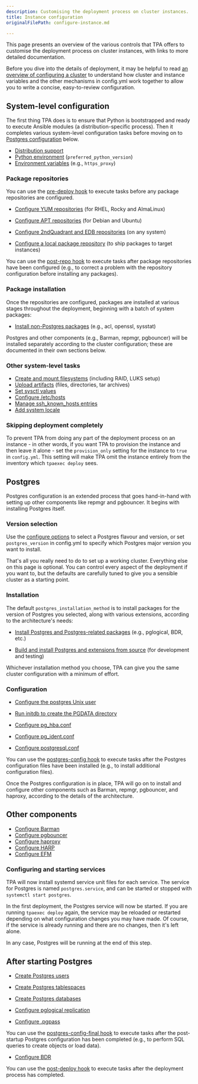 ```yaml
---
description: Customising the deployment process on cluster instances.
title: Instance configuration
originalFilePath: configure-instance.md

---
```


This page presents an overview of the various controls that TPA
offers to customise the deployment process on cluster instances, with
links to more detailed documentation.

Before you dive into the details of deployment, it may be helpful to
read [an overview of configuring a cluster](configure-cluster/) to
understand how cluster and instance variables and the other mechanisms
in config.yml work together to allow you to write a concise,
easy-to-review configuration.

## System-level configuration

The first thing TPA does is to ensure that Python is bootstrapped
and ready to execute Ansible modules (a distribution-specific process).
Then it completes various system-level configuration tasks before moving
on to [Postgres configuration](#postgres) below.

-   [Distribution support](reference/distributions/)
-   [Python environment](reference/python/) (`preferred_python_version`)
-   [Environment variables](reference/target_environment/) (e.g., `https_proxy`)

### Package repositories

You can use the
[pre-deploy hook](tpaexec-hooks/#pre-deploy)
to execute tasks before any package repositories are configured.

-   [Configure YUM repositories](reference/yum_repositories/)
    (for RHEL, Rocky and AlmaLinux)

-   [Configure APT repositories](reference/apt_repositories/)
    (for Debian and Ubuntu)

-   [Configure 2ndQuadrant and EDB repositories](reference/2q_and_edb_repositories/)
    (on any system)

-   [Configure a local package repository](reference/local-repo/)
    (to ship packages to target instances)

You can use the
[post-repo hook](tpaexec-hooks/#post-repo)
to execute tasks after package repositories have been configured (e.g.,
to correct a problem with the repository configuration before installing
any packages).

### Package installation

Once the repositories are configured, packages are installed at various
stages throughout the deployment, beginning with a batch of system
packages:

-   [Install non-Postgres packages](reference/packages/)
    (e.g., acl, openssl, sysstat)

Postgres and other components (e.g., Barman, repmgr, pgbouncer) will be
installed separately according to the cluster configuration; these are
documented in their own sections below.

### Other system-level tasks

-   [Create and mount filesystems](reference/volumes/) (including RAID,
    LUKS setup)
-   [Upload artifacts](reference/artifacts/) (files, directories,
    tar archives)
-   [Set sysctl values](reference/sysctl_values/)
-   [Configure /etc/hosts](reference/hosts/)
-   [Manage ssh_known_hosts entries](reference/manage_ssh_hostkeys/)
-   [Add system locale](reference/locale/)

### Skipping deployment completely

To prevent TPA from doing any part of the deployment process on an
instance - in other words, if you want TPA to provision the instance and
then leave it alone - set the `provision_only` setting for the instance
to `true` in `config.yml`. This setting will make TPA omit the instance
entirely from the inventory which `tpaexec deploy` sees.

## Postgres

Postgres configuration is an extended process that goes hand-in-hand
with setting up other components like repmgr and pgbouncer. It begins
with installing Postgres itself.

### Version selection

Use the [configure options](tpaexec-configure/#software-versions) to
select a Postgres flavour and version, or set `postgres_version` in
config.yml to specify which Postgres major version you want to install.

That's all you really need to do to set up a working cluster. Everything
else on this page is optional. You can control every aspect of the
deployment if you want to, but the defaults are carefully tuned to give
you a sensible cluster as a starting point.

### Installation

The default `postgres_installation_method` is to install packages for
the version of Postgres you selected, along with various extensions,
according to the architecture's needs:

-   [Install Postgres and Postgres-related packages](reference/postgres_installation_method_pkg/)
    (e.g., pglogical, BDR, etc.)

-   [Build and install Postgres and extensions from source](reference/postgres_installation_method_src/)
    (for development and testing)

Whichever installation method you choose, TPA can give you the same
cluster configuration with a minimum of effort.

### Configuration

-   [Configure the postgres Unix user](reference/postgres_user/)

-   [Run initdb to create the PGDATA directory](reference/initdb/)

-   [Configure pg_hba.conf](reference/pg_hba.conf/)

-   [Configure pg_ident.conf](reference/pg_ident.conf/)

-   [Configure postgresql.conf](reference/postgresql.conf/)

You can use the
[postgres-config hook](tpaexec-hooks/#postgres-config)
to execute tasks after the Postgres configuration files have been
installed (e.g., to install additional configuration files).

Once the Postgres configuration is in place, TPA will go on to
install and configure other components such as Barman, repmgr,
pgbouncer, and haproxy, according to the details of the architecture.

## Other components

-   [Configure Barman](reference/barman/)
-   [Configure pgbouncer](reference/pgbouncer/)
-   [Configure haproxy](reference/haproxy/)
-   [Configure HARP](reference/harp/)
-   [Configure EFM](reference/efm/)

### Configuring and starting services

TPA will now install systemd service unit files for each service.
The service for Postgres is named `postgres.service`, and can be started
or stopped with `systemctl start postgres`.

In the first deployment, the Postgres service will now be started. If
you are running `tpaexec deploy` again, the service may be reloaded or
restarted depending on what configuration changes you may have made. Of
course, if the service is already running and there are no changes, then
it's left alone.

In any case, Postgres will be running at the end of this step.

## After starting Postgres

-   [Create Postgres users](reference/postgres_users/)

-   [Create Postgres tablespaces](reference/postgres_tablespaces/)

-   [Create Postgres databases](reference/postgres_databases/)

-   [Configure pglogical replication](reference/pglogical/)

-   [Configure .pgpass](reference/pgpass/)

You can use the
[postgres-config-final hook](tpaexec-hooks/#postgres-config-final)
to execute tasks after the post-startup Postgres configuration has been
completed (e.g., to perform SQL queries to create objects or load data).

-   [Configure BDR](reference/bdr/)

You can use the
[post-deploy hook](tpaexec-hooks/#post-deploy)
to execute tasks after the deployment process has completed.
